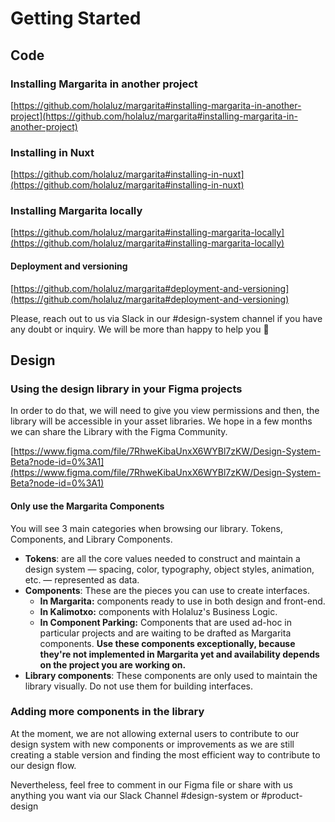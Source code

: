 

<Meta title="Introduction/Getting Started"/>

# Getting Started

## Code

### **Installing Margarita in another project**

[https://github.com/holaluz/margarita#installing-margarita-in-another-project](https://github.com/holaluz/margarita#installing-margarita-in-another-project)

### **Installing in Nuxt**

[https://github.com/holaluz/margarita#installing-in-nuxt](https://github.com/holaluz/margarita#installing-in-nuxt)

### **Installing Margarita locally**

[https://github.com/holaluz/margarita#installing-margarita-locally](https://github.com/holaluz/margarita#installing-margarita-locally)

#### Deployment and versioning

[https://github.com/holaluz/margarita#deployment-and-versioning](https://github.com/holaluz/margarita#deployment-and-versioning)

Please, reach out to us via Slack in our #design-system channel if you have any doubt or inquiry. We will be more than happy to help you 🤗

## Design

### Using the design library in your Figma projects

In order to do that, we will need to give you view permissions and then, the library will be accessible in your asset libraries. We hope in a few months we can share the Library with the Figma Community.

[https://www.figma.com/file/7RhweKibaUnxX6WYBl7zKW/Design-System-Beta?node-id=0%3A1](https://www.figma.com/file/7RhweKibaUnxX6WYBl7zKW/Design-System-Beta?node-id=0%3A1) 

#### Only use the Margarita Components

You will see 3 main categories when browsing our library. Tokens, Components, and Library Components.

- **Tokens**: are all the core values needed to construct and maintain a design system — spacing, color, typography, object styles, animation, etc. — represented as data.
- **Components**: These are the pieces you can use to create interfaces.
    - **In Margarita:** components ready to use in both design and front-end.
    - **In Kalimotxo:** components with Holaluz's Business Logic.
    - **In Component Parking:** Components that are used ad-hoc in particular projects and are waiting to be drafted as Margarita components. **Use these components exceptionally, because they're not implemented in Margarita yet and availability depends on the project you are working on.**
- **Library components**: These components are only used to maintain the library visually. Do not use them for building interfaces.

### Adding more components in the library

At the moment, we are not allowing external users to contribute to our design system with new components or improvements as we are still creating a stable version and finding the most efficient way to contribute to our design flow. 

Nevertheless, feel free to comment in our Figma file or share with us anything you want via our Slack Channel #design-system or #product-design
